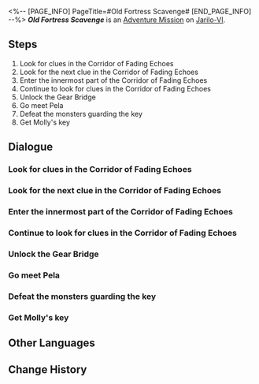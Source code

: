 <%-- [PAGE_INFO]
PageTitle=#Old Fortress Scavenge#
[END_PAGE_INFO] --%>
{{Stub|Dialogue.}}
{{Mission Infobox
|id            = 2011303
|title         = 
|image         = <!--Mission Old Fortress Scavenge.png-->
|type          = Adventure
|event_name    = 
|chapter       = 
|requirements  = 
|summary       = <!--official mission summary from Fate's Atlas-->
|characters    = Pela; Trailblazer
|startLocation = [[Jarilo-VI]] - [[<!--starting area-->]]
|world         = Jarilo-VI
|area          = <!--starting area-->
|prev          = 
|next          = Ancestor's Drill Bit
|rewards       = 
}}
'''''Old Fortress Scavenge''''' is an [[Adventure Mission]] on [[Jarilo-VI]].

==Steps==
# Look for clues in the Corridor of Fading Echoes
# Look for the next clue in the Corridor of Fading Echoes
# Enter the innermost part of the Corridor of Fading Echoes
# Continue to look for clues in the Corridor of Fading Echoes
# Unlock the Gear Bridge
# Go meet Pela
# Defeat the monsters guarding the key
# Get Molly's key

<!--
==Gameplay Notes==

--><!--
==Trial Character==

-->
==Dialogue==
{{Stub Dialogue}}
{{Dialogue Start}}
:{{tx}}
{{Dialogue End}}

===Look for clues in the Corridor of Fading Echoes===
{{Mission Description|type=adventure|location=<!--to be added-->|update|You and Pela have come to the depths of the Corridor of Fading Echoes, and decide to start to look for the entrance from here.<br />The Corridor of Fading Echoes feels different today... Be careful and proceed cautiously.}}
{{Dialogue Start}}
:{{tx}}
{{Dialogue End}}

===Look for the next clue in the Corridor of Fading Echoes===
{{Mission Description|type=adventure|location=<!--to be added-->|update|You and Pela have come to the depths of the Corridor of Fading Echoes, and decide to start looking for the entrance from here.<br />Soon, you find a useful clue, but this is just the beginning. It looks like old Balakin didn't want you to solve the puzzle easily... Anyway, keep searching according to the clues in his message.}}
{{Dialogue Start}}
:{{tx}}
{{Dialogue End}}

===Enter the innermost part of the Corridor of Fading Echoes===
{{Mission Description|type=adventure|location=<!--to be added-->|update|You've found two clues, but you have no idea how to use them.<br />Pela has an idea, but to test it, she has to go deeper into the "Corridor of Fading Echoes." Follow Pela. You might find another clue on the way.}}
{{Dialogue Start}}
:{{tx}}
{{Dialogue End}}

===Continue to look for clues in the Corridor of Fading Echoes===
{{Mission Description|type=adventure|location=<!--to be added-->|update|You part with Pela for now and come to the "Frontline Fortress" for more clues.<br />Without a companion, you feel a little lonely. Maybe you can talk to Findie, but it's better to let it do its job.}}
{{Dialogue Start}}
:{{tx}}
{{Dialogue End}}

===Unlock the Gear Bridge===
{{Mission Description|type=adventure|location=<!--to be added-->|update|As you're exploring alone, you hear the roar of the Gear Bridge far away. When you arrive there, you find that your worries have come true.<br />For some reason, Pela is trapped on the other side of the bridge. Find a way to unlock the bridge and reunite with Pela.}}
{{Dialogue Start}}
:{{tx}}
{{Dialogue End}}

===Go meet Pela===
{{Mission Description|type=adventure|location=<!--to be added-->|update|For some reason, Pela is trapped on the other side of the bridge. Luckily, you solve old Balakin's puzzle quickly and unlock the bridge. Go check on Pela.}}
{{Dialogue Start}}
:{{tx}}
{{Dialogue End}}

===Defeat the monsters guarding the key===
{{Mission Description|type=adventure|location=<!--to be added-->|update|After exchanging your findings with each other, you finally understand what happened just now. Fortunately, Pela has confirmed the location of the "key," but there are some fierce monsters lurking around.<br />This is the last challenge. Defeat the monsters and get Molly's treasure back!}}
{{Dialogue Start}}
:{{tx}}
{{Dialogue End}}

===Get Molly's key===
{{Mission Description|type=adventure|location=<!--to be added-->|update|What a fierce battle! You successfully defeat the monsters and get the "key." This trip was completely worth it...<br />I know what you want to complain about, but let's keep our heads down and complain as much as you want when you're back at the workshop.}}
{{Dialogue Start}}
:{{tx}}
{{Dialogue End}}

==Other Languages==
{{Other Languages
|en   = Old Fortress Scavenge
|zhs  = 旧城拾遗
|zht  = 舊城拾遺
|ja   = 旧城拾遺
|ko   = 폐허 탐색
|es   = Búsqueda en la vieja fortaleza
|fr   = Pillage de la vieille forteresse
|ru   = Уборка старой крепости
|th   = เศษซากปราการเก่า
|vi   = Thu Thập Di Tích Thành Phố Cổ
|de   = Plünderung der alten Festung
|id   = Reruntuhan Benteng Tua
|pt   = Busca na Antiga Fortaleza
}}

==Change History==
{{Change History|1.0}}
